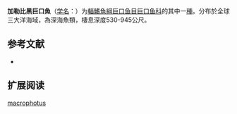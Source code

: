 {{Speciesbox
| name = 加勒比黑巨口魚
| status = NE
| status_system = IUCN3.1
| image = 
| genus = Melanostomias
| species = macrophotus
| authority = Regan & Trewavas, 1930
| synonyms = 
}}

'''加勒比黑巨口魚'''（[[学名|学名]]：{{lang|la|''Melanostomias macrophotus''}}）为[[輻鰭魚綱|輻鰭魚綱]][[巨口鱼目|巨口鱼目]][[巨口鱼科|巨口鱼科]]的其中一[[種|種]]。分布於全球三大洋海域，為深海魚類，棲息深度530-945公尺。

== 参考文献 ==
{{refbegin}}
*{{FishBase_species|genus=Melanostomias|species=macrophotus|year=2012|month=2}}
{{refend}}

== 扩展阅读 ==
{{refbegin}}
{{wikispecies-inline|Melanostomias macrophotus|加勒比黑巨口魚}}
{{refend}}
{{Taxonbar|from=Q1108474}}

[[Category:黑巨口鱼属|macrophotus]]